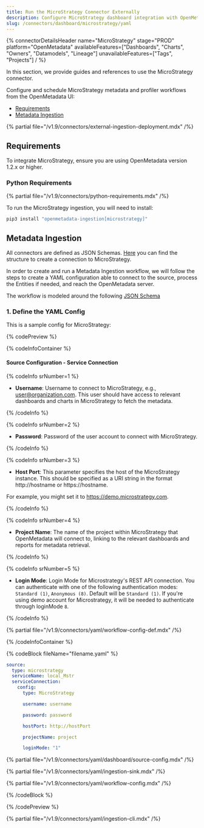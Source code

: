 ```yaml
---
title: Run the MicroStrategy Connector Externally
description: Configure MicroStrategy dashboard integration with OpenMetadata using YAML. Step-by-step connector setup guide with examples and best practices.
slug: /connectors/dashboard/microstrategy/yaml
---
```




{% connectorDetailsHeader
  name="MicroStrategy"
  stage="PROD"
  platform="OpenMetadata"
  availableFeatures=["Dashboards", "Charts", "Owners", "Datamodels", "Lineage"]
  unavailableFeatures=["Tags", "Projects"]
/ %}

In this section, we provide guides and references to use the MicroStrategy connector.

Configure and schedule MicroStrategy metadata and profiler workflows from the OpenMetadata UI:

- [Requirements](#requirements)
- [Metadata Ingestion](#metadata-ingestion)

{% partial file="/v1.9/connectors/external-ingestion-deployment.mdx" /%}

## Requirements

To integrate MicroStrategy, ensure you are using OpenMetadata version 1.2.x or higher.

### Python Requirements

{% partial file="/v1.9/connectors/python-requirements.mdx" /%}

To run the MicroStrategy ingestion, you will need to install:

```bash
pip3 install "openmetadata-ingestion[microstrategy]"
```

## Metadata Ingestion

All connectors are defined as JSON Schemas. 
[Here](https://github.com/open-metadata/OpenMetadata/blob/main/openmetadata-spec/src/main/resources/json/schema/entity/services/connections/dashboard/mstrConnection.json)
you can find the structure to create a connection to MicroStrategy.

In order to create and run a Metadata Ingestion workflow, we will follow
the steps to create a YAML configuration able to connect to the source,
process the Entities if needed, and reach the OpenMetadata server.

The workflow is modeled around the following
[JSON Schema](https://github.com/open-metadata/OpenMetadata/blob/main/openmetadata-spec/src/main/resources/json/schema/metadataIngestion/workflow.json)

### 1. Define the YAML Config

This is a sample config for MicroStrategy:

{% codePreview %}

{% codeInfoContainer %}

#### Source Configuration - Service Connection

{% codeInfo srNumber=1 %}

- **Username**: Username to connect to MicroStrategy, e.g., user@organization.com. This user should have access to relevant dashboards and charts in MicroStrategy to fetch the metadata.

{% /codeInfo %}

{% codeInfo srNumber=2 %}

- **Password**: Password of the user account to connect with MicroStrategy.

{% /codeInfo %}

{% codeInfo srNumber=3 %}

- **Host Port**: This parameter specifies the host of the MicroStrategy instance. This should be specified as a URI string in the format http://hostname or https://hostname.

For example, you might set it to https://demo.microstrategy.com.

{% /codeInfo %}

{% codeInfo srNumber=4 %}

- **Project Name**: The name of the project within MicroStrategy that OpenMetadata will connect to, linking to the relevant dashboards and reports for metadata retrieval.

{% /codeInfo %}

{% codeInfo srNumber=5 %}

- **Login Mode**: Login Mode for Microstrategy's REST API connection. You can authenticate with one of the following authentication modes: `Standard (1)`, `Anonymous (8)`. Default will be `Standard (1)`.
If you're using demo account for Microstrategy, it will be needed to authenticate through loginMode `8`.

{% /codeInfo %}

<SourceConfigDef />

<IngestionSinkDef />

{% partial file="/v1.9/connectors/yaml/workflow-config-def.mdx" /%}

{% /codeInfoContainer %}

{% codeBlock fileName="filename.yaml" %}

```yaml {% isCodeBlock=true %}
source:
  type: microstrategy
  serviceName: local_Mstr
  serviceConnection:
    config:
      type: MicroStrategy
```
```yaml {% srNumber=1 %}
      username: username
```
```yaml {% srNumber=2 %}
      password: password
```
```yaml {% srNumber=3 %}
      hostPort: http://hostPort
```
```yaml {% srNumber=4 %}
      projectName: project
```
```yaml {% srNumber=5 %}
      loginMode: "1"
```

{% partial file="/v1.9/connectors/yaml/dashboard/source-config.mdx" /%}

{% partial file="/v1.9/connectors/yaml/ingestion-sink.mdx" /%}

{% partial file="/v1.9/connectors/yaml/workflow-config.mdx" /%}

{% /codeBlock %}

{% /codePreview %}

{% partial file="/v1.9/connectors/yaml/ingestion-cli.mdx" /%}
